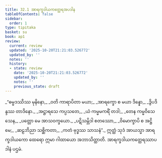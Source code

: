 ```yaml
---
title: 32.1 အာရက္ခဒါယကတ္ထေရအပဒါန
tableOfContents: false
sidebar:
  order: 1
type: tipitaka
basket: su
book: ap1
review:
  current: review
  updated: '2025-10-20T21:21:03.526772'
  updated_by: ''
  notes: ''
  history:
  - state: review
    date: '2025-10-20T21:21:03.526772'
    updated_by: ''
    notes: ''
    previous_state: draft
---
```



<DynamicBreadcrumb />


<ReviewStatus review={frontmatter.review} showDetails={true} />

<HypothesisAnnotation frontmatter={frontmatter} />

<Division number="1" book="ap1" e="ch" v="20" p="288">

<Paragraph number="3506" type="verses" book="ap1">
_“ဓမ္မဒဿိဿ မုနိနော,_  
_ဝတိ ကာရာပိတာ မယာ;_  
_အာရက္ခော စ မယာ ဒိန္နော,_  
_ဒွိပဒိန္ဒဿ တာဒိနော._  

</Paragraph>

</Division>
<Division number="2" book="ap1" e="ch" v="20" p="288">

<Paragraph number="3507" type="verses" book="ap1">
_အဋ္ဌာရသေ ကပ္ပသတေ,_  
_ယံ ကမ္မမကရိံ တဒါ;_  
_တေန ကမ္မဝိသေသေန,_  
_ပတ္တော မေ အာသဝက္ခယော._  

</Paragraph>

</Division>
<Division number="3" book="ap1" e="ch" v="20" p="288">

<Paragraph number="3508" type="verses" book="ap1">
_ပဋိသမ္ဘိဒါ စတဿော,_  
_ဝိမောက္ခာပိ စ အဋ္ဌိမေ;_  
_ဆဠဘိညာ သစ္ဆိကတာ,_  
_ကတံ ဗုဒ္ဓဿ သာသနံ”._  

</Paragraph>

<Paragraph number="3509" book="ap1">
ဣတ္ထံ သုဒံ အာယသ္မာ အာရက္ခဒါယကော ထေရော ဣမာ ဂါထာယော အဘာသိတ္ထာတိ.

</Paragraph>
</Division>

<Paragraph number="3510" type="center" book="ap1">
အာရက္ခဒါယကတ္ထေရဿာပဒါနံ ပဌမံ.
</Paragraph>